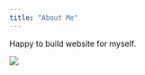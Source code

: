```yaml
---
title: "About Me"
---
```


Happy to build website for myself.

![](https://scontent-mia1-1.xx.fbcdn.net/v/t1.0-1/p200x200/18057719_1392838727442284_7507295645464801417_n.jpg?oh=299e01a43e792d4690530c047e61696c&oe=59E134A0)